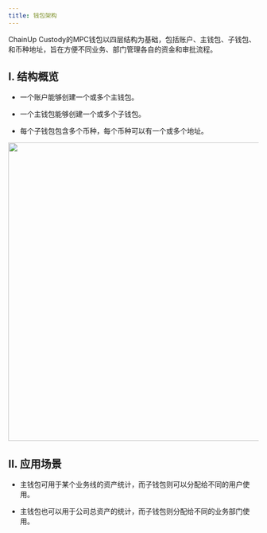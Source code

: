 ---
title: 钱包架构
---

ChainUp Custody的MPC钱包以四层结构为基础，包括账户、主钱包、子钱包、和币种地址，旨在方便不同业务、部门管理各自的资金和审批流程。



## I. 结构概览

- 一个账户能够创建一个或多个主钱包。

- 一个主钱包能够创建一个或多个子钱包。

- 每个子钱包包含多个币种，每个币种可以有一个或多个地址。


<div className="w-full flex items-center justify-center">
    <img src="/images/help-center/mpc-frame1-cn.png" width="600"/>
</div>

## II. 应用场景

- 主钱包可用于某个业务线的资产统计，而子钱包则可以分配给不同的用户使用。

- 主钱包也可以用于公司总资产的统计，而子钱包则分配给不同的业务部门使用。



